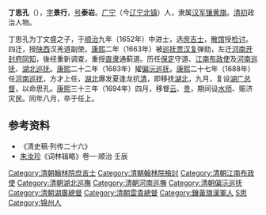'''丁思孔'''（{{bd|1634年||1694年|catIdx=D丁}}），[[表字|字]]'''景行'''，[[号|号]]'''泰岩'''。[[广宁卫|广宁]]（今[[辽宁|辽宁]][[北镇|北镇]]）人，隶属[[汉军|汉军]][[镶黄旗|镶黄旗]]。[[清初|清初]]政治人物。

丁思孔为丁文盛之子，于[[顺治|顺治]]九年（1652年）中进士，选[[庶吉士|庶吉士]]，[[散馆|散馆]]授[[检讨|检讨]]。四迁，授[[陕西|陕西]]汉羌道副使。[[康熙|康熙]]二年（1663年）被[[巡抚|巡抚]][[贾汉复|贾汉复]]弹劾，左迁[[河南|河南]][[开封府|开封府]][[同知|同知]]，後经重新调查，重授[[直隶|直隶]]通蓟道。历任[[保定|保定]]守道、[[江南|江南]][[布政使|布政使]]及[[河南巡抚|河南巡抚]]、[[湖北巡抚|湖北巡抚]]。[[康熙|康熙]]二十二年（1683年）擢[[偏沅巡抚|偏沅巡抚]]。[[康熙|康熙]]二十七年（1688年）任[[河南巡抚|河南巡抚]]，方才上任，[[湖北|湖北]]爆发夏逢龙抗[[清|清]]，即移抚[[湖北|湖北]]，九月，复设[[湖广总督|湖广总督]]，以命思孔。[[康熙|康熙]]三十三年（1694年）四月，移督[[云南|云]]、[[贵州|贵]]，期间设[[水师|水师]]、赈济灾民。同年八月，卒于任上。

==参考资料==
*《清史稿·列传二十六》
*[[朱汝珍|朱汝珍]]《词林辑略》卷一·顺治 壬辰

{{DEFAULTSORT:Ding丁}}
{{順治九年壬辰科殿試金榜}}

[[Category:清朝翰林院庶吉士|Category:清朝翰林院庶吉士]]
[[Category:清朝翰林院檢討|Category:清朝翰林院檢討]]
[[Category:清朝江南布政使|Category:清朝江南布政使]]
[[Category:清朝湖北巡撫|Category:清朝湖北巡撫]]
[[Category:清朝河南巡撫|Category:清朝河南巡撫]]
[[Category:清朝偏沅巡抚|Category:清朝偏沅巡抚]]
[[Category:清朝湖廣總督|Category:清朝湖廣總督]]
[[Category:清朝雲貴總督|Category:清朝雲貴總督]]
[[Category:鑲黃旗漢軍人|Category:鑲黃旗漢軍人]]
[[Category:丁姓|S思]]
[[Category:锦州人|Category:锦州人]]